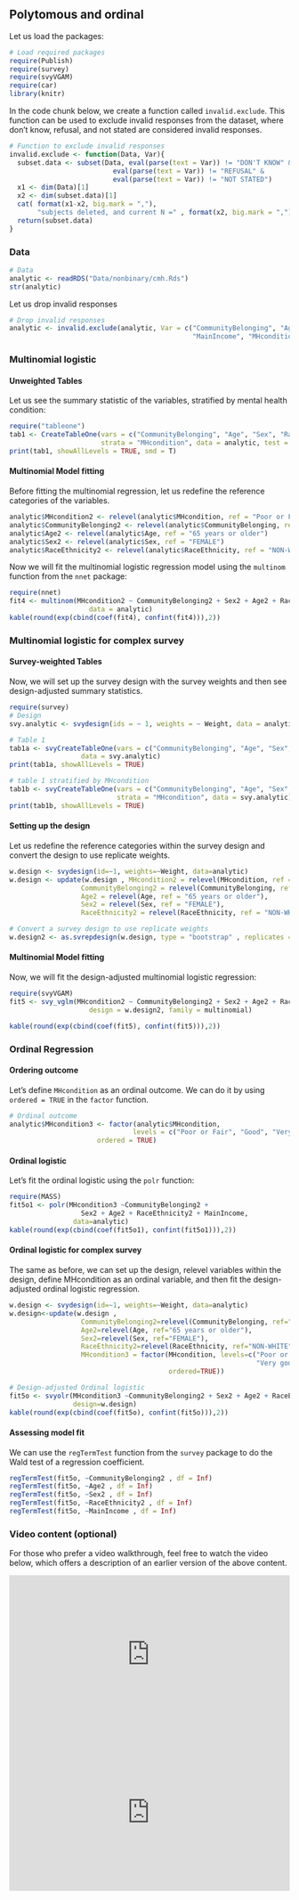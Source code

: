 ## Polytomous and ordinal {.unnumbered}

Let us load the packages:

```r
# Load required packages
require(Publish)
require(survey)
require(svyVGAM)
require(car)
library(knitr)
```

In the code chunk below, we create a function called `invalid.exclude`. This function can be used to exclude invalid responses from the dataset, where don't know, refusal, and not stated are considered invalid responses. 

```r
# Function to exclude invalid responses
invalid.exclude <- function(Data, Var){
  subset.data <- subset(Data, eval(parse(text = Var)) != "DON'T KNOW" & 
                          eval(parse(text = Var)) != "REFUSAL" & 
                          eval(parse(text = Var)) != "NOT STATED")
  x1 <- dim(Data)[1]
  x2 <- dim(subset.data)[1]
  cat( format(x1-x2, big.mark = ","),
       "subjects deleted, and current N =" , format(x2, big.mark = ",") , "\n")
  return(subset.data)
}
```

### Data

```r
# Data
analytic <- readRDS("Data/nonbinary/cmh.Rds")
str(analytic)
```

Let us drop invalid responses

```r
# Drop invalid responses
analytic <- invalid.exclude(analytic, Var = c("CommunityBelonging", "Age", "Sex", "RaceEthnicity", 
                                              "MainIncome", "MHcondition"))
```

### Multinomial logistic

#### Unweighted Tables

Let us see the summary statistic of the variables, stratified by mental health condition:

```r
require("tableone")
tab1 <- CreateTableOne(vars = c("CommunityBelonging", "Age", "Sex", "RaceEthnicity", "MainIncome"),
                       strata = "MHcondition", data = analytic, test = F)
print(tab1, showAllLevels = TRUE, smd = T)
```

#### Multinomial Model fitting

Before fitting the multinomial regression, let us redefine the reference categories of the variables. 

```r
analytic$MHcondition2 <- relevel(analytic$MHcondition, ref = "Poor or Fair")
analytic$CommunityBelonging2 <- relevel(analytic$CommunityBelonging, ref = "VERY WEAK")
analytic$Age2 <- relevel(analytic$Age, ref = "65 years or older")
analytic$Sex2 <- relevel(analytic$Sex, ref = "FEMALE")
analytic$RaceEthnicity2 <- relevel(analytic$RaceEthnicity, ref = "NON-WHITE")
```

Now we will fit the multinomial logistic regression model using the `multinom` function from the `nnet` package: 

```r
require(nnet)
fit4 <- multinom(MHcondition2 ~ CommunityBelonging2 + Sex2 + Age2 + RaceEthnicity2 + MainIncome, 
                    data = analytic)
kable(round(exp(cbind(coef(fit4), confint(fit4))),2))
```

### Multinomial logistic for complex survey

#### Survey-weighted Tables

Now, we will set up the survey design with the survey weights and then see design-adjusted summary statistics. 

```r
require(survey)
# Design
svy.analytic <- svydesign(ids = ~ 1, weights = ~ Weight, data = analytic)

# Table 1
tab1a <- svyCreateTableOne(vars = c("CommunityBelonging", "Age", "Sex", "RaceEthnicity", "MainIncome"), 
                  data = svy.analytic)
print(tab1a, showAllLevels = TRUE)

# table 1 stratified by MHcondition
tab1b <- svyCreateTableOne(vars = c("CommunityBelonging", "Age", "Sex", "RaceEthnicity", "MainIncome"), 
                           strata = "MHcondition", data = svy.analytic)
print(tab1b, showAllLevels = TRUE)
```

#### Setting up the design

Let us redefine the reference categories within the survey design and convert the design to use replicate weights. 

```r
w.design <- svydesign(id=~1, weights=~Weight, data=analytic)
w.design <- update(w.design , MHcondition2 = relevel(MHcondition, ref = "Poor or Fair"),
                  CommunityBelonging2 = relevel(CommunityBelonging, ref = "VERY WEAK"),
                  Age2 = relevel(Age, ref = "65 years or older"),
                  Sex2 = relevel(Sex, ref = "FEMALE"),
                  RaceEthnicity2 = relevel(RaceEthnicity, ref = "NON-WHITE"))

# Convert a survey design to use replicate weights
w.design2 <- as.svrepdesign(w.design, type = "bootstrap" , replicates = 50)
```

#### Multinomial Model fitting

Now, we will fit the design-adjusted multinomial logistic regression:

```r
require(svyVGAM)
fit5 <- svy_vglm(MHcondition2 ~ CommunityBelonging2 + Sex2 + Age2 + RaceEthnicity2 + MainIncome,
                    design = w.design2, family = multinomial)
```

```r
kable(round(exp(cbind(coef(fit5), confint(fit5))),2))
```

### Ordinal Regression

#### Ordering outcome

Let's define `MHcondition` as an ordinal outcome. We can do it by using `ordered = TRUE` in the `factor` function.

```r
# Ordinal outcome
analytic$MHcondition3 <- factor(analytic$MHcondition, 
                               levels = c("Poor or Fair", "Good", "Very good or excellent"), 
                      ordered = TRUE)
```

#### Ordinal logistic

Let's fit the ordinal logistic using the `polr` function: 

```r
require(MASS)
fit5o1 <- polr(MHcondition3 ~CommunityBelonging2 + 
                  Sex2 + Age2 + RaceEthnicity2 + MainIncome, 
                data=analytic)
kable(round(exp(cbind(coef(fit5o1), confint(fit5o1))),2))
```

#### Ordinal logistic for complex survey

The same as before, we can set up the design, relevel variables within the design, define MHcondition as an ordinal variable, and then fit the design-adjusted ordinal logistic regression.

```r
w.design <- svydesign(id=~1, weights=~Weight, data=analytic)
w.design<-update(w.design , 
                  CommunityBelonging2=relevel(CommunityBelonging, ref="VERY WEAK"),
                  Age2=relevel(Age, ref="65 years or older"),
                  Sex2=relevel(Sex, ref="FEMALE"),
                  RaceEthnicity2=relevel(RaceEthnicity, ref="NON-WHITE"),
                  MHcondition3 = factor(MHcondition, levels=c("Poor or Fair", "Good", 
                                                              "Very good or excellent"), 
                                        ordered=TRUE))

# Design-adjusted Ordinal logistic
fit5o <- svyolr(MHcondition3 ~CommunityBelonging2 + Sex2 + Age2 + RaceEthnicity2 + MainIncome, 
                design=w.design)
kable(round(exp(cbind(coef(fit5o), confint(fit5o))),2))
```

#### Assessing model fit

We can use the `regTermTest` function from the `survey` package to do the Wald test of a regression coefficient. 

```r
regTermTest(fit5o, ~CommunityBelonging2 , df = Inf) 
regTermTest(fit5o, ~Age2 , df = Inf) 
regTermTest(fit5o, ~Sex2 , df = Inf)
regTermTest(fit5o, ~RaceEthnicity2 , df = Inf)
regTermTest(fit5o, ~MainIncome , df = Inf)
```

### Video content (optional)

::: callout-tip
For those who prefer a video walkthrough, feel free to watch the video below, which offers a description of an earlier version of the above content.
:::

::: {style="position: relative; padding-bottom: 56.25%; height: 0; overflow: hidden;"}
<iframe src="https://www.youtube.com/embed/T-Fgh8sQW_A" style="position: absolute; top: 0; left: 0; width: 100%; height: 100%; border:0;" allowfullscreen>

</iframe>
:::

::: {style="position: relative; padding-bottom: 56.25%; height: 0; overflow: hidden;"}
<iframe src="https://www.youtube.com/embed/x7VICDQRrD4" style="position: absolute; top: 0; left: 0; width: 100%; height: 100%; border:0;" allowfullscreen>

</iframe>
:::
